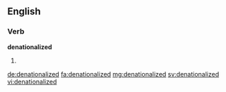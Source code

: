 ==English==

===Verb===
'''denationalized'''

# {{en-past of|denationalize}}

[[de:denationalized]]
[[fa:denationalized]]
[[mg:denationalized]]
[[sv:denationalized]]
[[vi:denationalized]]